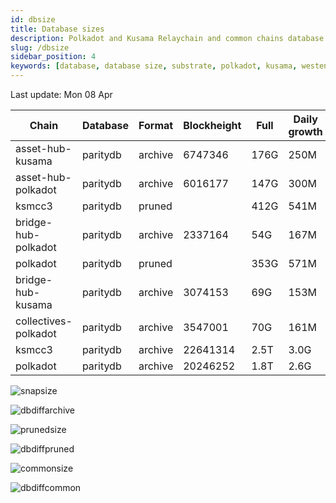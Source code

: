 ```yaml
---
id: dbsize
title: Database sizes
description: Polkadot and Kusama Relaychain and common chains database sizes
slug: /dbsize
sidebar_position: 4
keywords: [database, database size, substrate, polkadot, kusama, westend]
---
```



Last update: Mon 08 Apr

| Chain    | Database   | Format | Blockheight | Full         | Daily growth |
| ------------------------| ----------- | -------- | ------- | ---------- | ----- | 
| asset-hub-kusama | paritydb | archive | 6747346 | 176G | 250M |
| asset-hub-polkadot | paritydb | archive | 6016177 | 147G | 300M |
| ksmcc3 | paritydb | pruned |  | 412G | 541M |
| bridge-hub-polkadot | paritydb | archive | 2337164 | 54G | 167M |
| polkadot | paritydb | pruned |  | 353G | 571M |
| bridge-hub-kusama | paritydb | archive | 3074153 | 69G | 153M |
| collectives-polkadot | paritydb | archive | 3547001 | 70G | 161M |
| ksmcc3 | paritydb | archive | 22641314 | 2.5T | 3.0G |
| polkadot | paritydb | archive | 20246252 | 1.8T | 2.6G |

![snapsize](/img/archivesize.png)

![dbdiffarchive](/img/dbdiffrelay.png)

![prunedsize](/img/prunedsize.png)

![dbdiffpruned](/img/dbdiffpruned.png)

![commonsize](/img/commonsize.png)

![dbdiffcommon](/img/dbdiffcommon.png)
